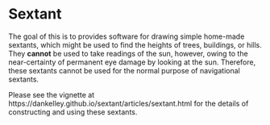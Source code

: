 # Sextant

The goal of this is to provides software for drawing simple home-made sextants,
which might be used to find the heights of trees, buildings, or hills.  They
**cannot** be used to take readings of the sun, however, owing to the
near-certainty of permanent eye damage by looking at the sun.  Therefore, these
sextants cannot be used for the normal purpose of navigational sextants.

Please see the vignette at
https://dankelley.github.io/sextant/articles/sextant.html for the details of
constructing and using these sextants.
